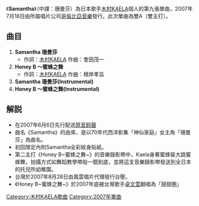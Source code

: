 {{Unreferenced|time=2019-09-17T01:23:01+00:00}}
{{Infobox Single
|Name        = Samantha
|Artist      = [[木村KAELA|木村KAELA]]
|Cover       = Single Samantha cover.jpg
|Released    = 2007年7月18日 
|Recorded    =
|Genre       = [[J-POP|J-POP]]、[[Rock|Rock]]
|Length      = 
|Label       = [[哥倫比亞音樂|哥倫比亞音樂]]
|Producer    = 會田茂一
|Reviews     =
|Last single  = [[Snowdome|Snowdome]]<br />（2006年）
|This single  = '''Samantha'''<br />（2007年）
|Next single  = [[Yellow_(木村KAELA單曲)|Yellow]]<br />（2007年）
}}
《'''Samantha'''》（中譯：珊曼莎）為日本歌手[[木村KAELA|木村KAELA]]個人的第九張單曲，2007年7月18日由所屬唱片公司[[哥倫比亞音樂|哥倫比亞音樂]]發行。此次單曲為雙A（雙主打）。

== 曲目 ==
# '''Samantha 珊曼莎'''
#*作詞：[[木村KAELA|木村KAELA]] 作曲：會田茂一
# '''Honey B ～蜜蜂之舞'''
#*作詞：[[木村KAELA|木村KAELA]] 作曲：根岸孝旨
# '''Samantha 珊曼莎(Instrumental)'''
# '''Honey B ～蜜蜂之舞(Instrumental)'''

== 解説 ==
*在2007年6月6日先行配送[[原音鈴聲|原音鈴聲]]
*曲名《Samantha》的由來、是以70年代西洋影集「神仙家庭」女主角「珊曼莎」為曲名。
*初回限定內附Samantha全彩紋身貼紙。
*第二主打《Honey B~蜜蜂之舞~》的音樂錄影帶中，Kaela身著蜜蜂裝大跳蜜蜂舞，拍攝方式如舞蹈教學帶般一鏡到底，並將這支音樂錄影帶發送到全日本的托兒所幼稚園。
*台灣於2007年8月28日由風雲唱片代理發行台壓。
*《Honey B~蜜蜂之舞~》於2007年底被台灣歌手[[卓文萱|卓文萱]]翻唱為「甜甜圈」

[[Category:木村KAELA歌曲|Category:木村KAELA歌曲]]
[[Category:2007年單曲|Category:2007年單曲]]